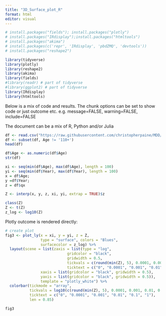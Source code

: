 ```yaml
---
title: "3D_Surface_plot_R"
format: html
editor: visual
---
```


```r
# install.packages("fields"); install.packages("plotly")
# install.packages("IRdisplay");install.packages("htmltools")
# install.packages("akima")
# install.packages(c('repr', 'IRdisplay', 'pbdZMQ', 'devtools'))
# install.packages("reshape2")

library(tidyverse)
library(plotly)
library(reshape2)
library(akima)
library(fields)
#library(readr) # part of tidyverse
#library(ggplot2) # part of tidyverse
library(IRdisplay)
library(htmltools)
```

Below is a mix of code and results. The chunk options can be set to show code or just outcome etc.
e.g. message=FALSE, warning=FALSE, include=FALSE

The document can be a mix of R, Python and/or Julia

```r

df <- read.csv("https://raw.githubusercontent.com/christopherpaine/MDD/main/Mortality_tables/HMD_UK_males_1x1.csv")
df <- subset(df, Age != '110+')
head(df)

```

```r
df$Age <- as.numeric(df$Age)
str(df)
```

```r
xi <- seq(min(df$Age), max(df$Age), length = 100)
yi <- seq(min(df$Year), max(df$Year), length = 100)
x = df$Age;
y =df$Year; 
z = df$qx

Z <- interp(x, y, z, xi, yi, extrap = TRUE)$z

class(Z)
Z <- t(Z)
z_log <- log10(Z)
```

Plotly outcome is rendered directly:
```r
# create plot
fig3 <- plot_ly(x = xi, y = yi, z = Z,
                type = "surface", colors = "Blues",
                surfacecolor = z_log) %>%
  layout(scene = list(zaxis = list(type = "log",
                            gridcolor = "black",
                            gridwidth = 0.5,
                            tickvals = c(round(min(Z), 5), 0.0001, 0.001, 0.01, 0.1, max(Z)),
                            ticktext = c("0", "0.0001", "0.001", "0.01", "0.1", "1")),
                xaxis = list(gridcolor = "black", gridwidth = 0.5),
                yaxis = list(gridcolor = "black", gridwidth = 0.5)),
                template = "plotly_white") %>%
  colorbar(tickmode = "array",
           tickvals = log10(c(round(min(Z), 5), 0.0001, 0.001, 0.01, 0.1, max(Z))),
           ticktext = c("0", "0.0001", "0.001", "0.01", "0.1", "1"),
           len = 0.85)

fig3
```
